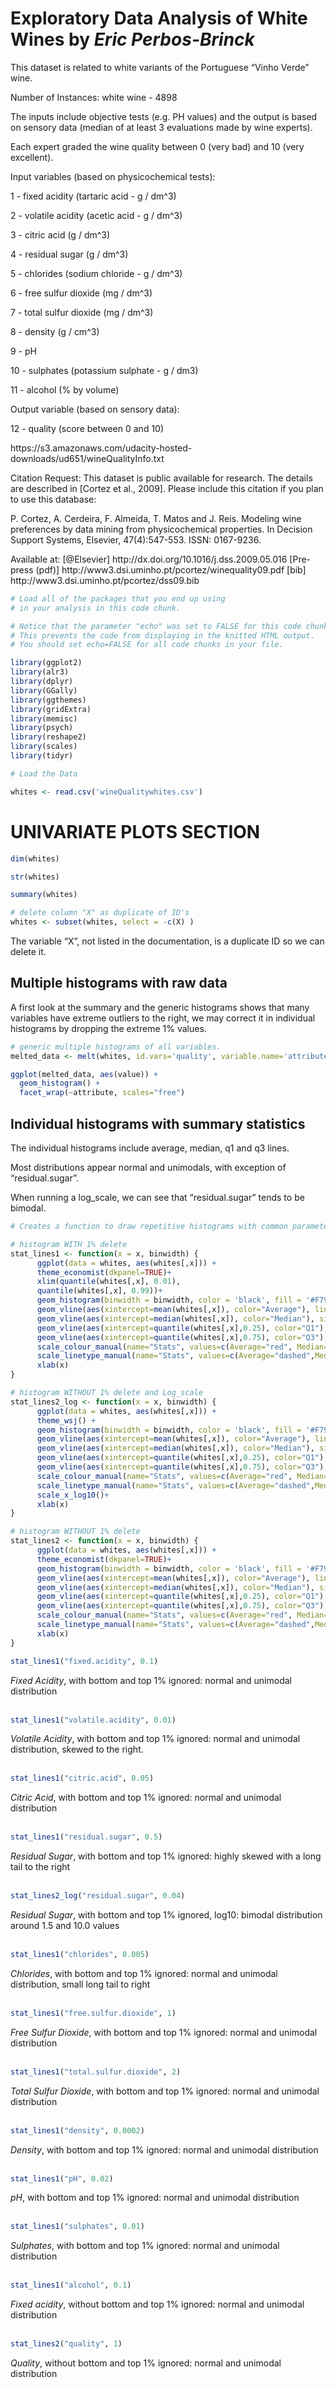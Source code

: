 Exploratory Data Analysis of White Wines by _Eric Perbos-Brinck_ 
========================================================

This dataset is related to white variants of the Portuguese "Vinho Verde" wine.

Number of Instances: white wine - 4898

The inputs include objective tests (e.g. PH values) and the output is based on sensory data
(median of at least 3 evaluations made by wine experts).

Each expert graded the wine quality between 0 (very bad) and 10 (very excellent).

Input variables (based on physicochemical tests):

1 - fixed acidity (tartaric acid - g / dm^3)

2 - volatile acidity (acetic acid - g / dm^3)

3 - citric acid (g / dm^3)

4 - residual sugar (g / dm^3)

5 - chlorides (sodium chloride - g / dm^3)

6 - free sulfur dioxide (mg / dm^3)

7 - total sulfur dioxide (mg / dm^3)

8 - density (g / cm^3)

9 - pH

10 - sulphates (potassium sulphate - g / dm3)

11 - alcohol (% by volume)

Output variable (based on sensory data):

12 - quality (score between 0 and 10)

https://s3.amazonaws.com/udacity-hosted-downloads/ud651/wineQualityInfo.txt

Citation Request:
  This dataset is public available for research. The details are described in [Cortez et al., 2009]. 
  Please include this citation if you plan to use this database:

  P. Cortez, A. Cerdeira, F. Almeida, T. Matos and J. Reis. 
  Modeling wine preferences by data mining from physicochemical properties.
  In Decision Support Systems, Elsevier, 47(4):547-553. ISSN: 0167-9236.

  Available at: [@Elsevier] http://dx.doi.org/10.1016/j.dss.2009.05.016
                [Pre-press (pdf)] http://www3.dsi.uminho.pt/pcortez/winequality09.pdf
                [bib] http://www3.dsi.uminho.pt/pcortez/dss09.bib
                

```{r echo=FALSE, message=FALSE, warning=FALSE, packages}
# Load all of the packages that you end up using
# in your analysis in this code chunk.

# Notice that the parameter "echo" was set to FALSE for this code chunk.
# This prevents the code from displaying in the knitted HTML output.
# You should set echo=FALSE for all code chunks in your file.

library(ggplot2)
library(alr3)
library(dplyr)
library(GGally)
library(ggthemes)
library(gridExtra)
library(memisc)
library(psych)
library(reshape2)
library(scales)
library(tidyr)

```

```{r echo=FALSE, Load_the_Data}
# Load the Data

whites <- read.csv('wineQualitywhites.csv')

```

# UNIVARIATE PLOTS SECTION

```{r echo=FALSE, Summary}

dim(whites)

str(whites)

summary(whites)

# delete column "X" as duplicate of ID's
whites <- subset(whites, select = -c(X) )

```
The variable "X", not listed in the documentation, is a duplicate ID so we can delete it.

## Multiple histograms with raw data

A first look at the summary and the generic histograms shows that many variables have extreme outliers to the right, we may correct it in individual histograms by dropping the extreme 1% values. 
```{r echo=FALSE, message=FALSE, warning=FALSE}
# generic multiple histograms of all variables.
melted_data <- melt(whites, id.vars='quality', variable.name='attribute')

ggplot(melted_data, aes(value)) +
  geom_histogram() +
  facet_wrap(~attribute, scales="free")


```


## Individual histograms with summary statistics

The individual histograms include average, median, q1 and q3 lines.

Most distributions appear normal and unimodals, with exception of "residual.sugar".

When running a log_scale, we can see that "residual.sugar" tends to be bimodal.
```{r echo=FALSE, message=FALSE, warning=FALSE}

# Creates a function to draw repetitive histograms with common parameters, a theme and summary statistics including average, median, q1 and q3 lines.

# histogram WITH 1% delete
stat_lines1 <- function(x = x, binwidth) {
      ggplot(data = whites, aes(whites[,x])) +
      theme_economist(dkpanel=TRUE)+
      xlim(quantile(whites[,x], 0.01),
      quantile(whites[,x], 0.99))+
      geom_histogram(binwidth = binwidth, color = 'black', fill = '#F79420') +
      geom_vline(aes(xintercept=mean(whites[,x]), color="Average"), linetype="dashed", size=1.25, show.legend = TRUE) +
      geom_vline(aes(xintercept=median(whites[,x]), color="Median"), size=1.25) +
      geom_vline(aes(xintercept=quantile(whites[,x],0.25), color="Q1"), linetype="dotted", size=1.2) +
      geom_vline(aes(xintercept=quantile(whites[,x],0.75), color="Q3"), linetype="dotted", size=1.2) +
      scale_colour_manual(name="Stats", values=c(Average="red", Median="blue", Q1="green", Q3="green")) +
      scale_linetype_manual(name="Stats", values=c(Average="dashed",Median="solid")) +
      xlab(x)
} 

# histogram WITHOUT 1% delete and Log_scale
stat_lines2_log <- function(x = x, binwidth) {
      ggplot(data = whites, aes(whites[,x])) +
      theme_wsj() +
      geom_histogram(binwidth = binwidth, color = 'black', fill = '#F79420') +
      geom_vline(aes(xintercept=mean(whites[,x]), color="Average"), linetype="dashed", size=1.25, show.legend = TRUE) +
      geom_vline(aes(xintercept=median(whites[,x]), color="Median"), size=1.25) +
      geom_vline(aes(xintercept=quantile(whites[,x],0.25), color="Q1"), linetype="dotted", size=1.2) +
      geom_vline(aes(xintercept=quantile(whites[,x],0.75), color="Q3"), linetype="dotted", size=1.2) +
      scale_colour_manual(name="Stats", values=c(Average="red", Median="blue", Q1="green", Q3="green")) +
      scale_linetype_manual(name="Stats", values=c(Average="dashed",Median="solid")) +
      scale_x_log10()+
      xlab(x)
}

# histogram WITHOUT 1% delete
stat_lines2 <- function(x = x, binwidth) {
      ggplot(data = whites, aes(whites[,x])) +
      theme_economist(dkpanel=TRUE)+
      geom_histogram(binwidth = binwidth, color = 'black', fill = '#F79420') +
      geom_vline(aes(xintercept=mean(whites[,x]), color="Average"), linetype="dashed", size=1.25, show.legend = TRUE) +
      geom_vline(aes(xintercept=median(whites[,x]), color="Median"), size=1.25) +
      geom_vline(aes(xintercept=quantile(whites[,x],0.25), color="Q1"), linetype="dotted", size=1.2) +
      geom_vline(aes(xintercept=quantile(whites[,x],0.75), color="Q3"), linetype="dotted", size=1.2) +
      scale_colour_manual(name="Stats", values=c(Average="red", Median="blue", Q1="green", Q3="green")) +
      scale_linetype_manual(name="Stats", values=c(Average="dashed",Median="solid")) +
      xlab(x)
} 

```


```{r echo=FALSE, message=FALSE, warning=FALSE}

stat_lines1("fixed.acidity", 0.1)

```

_Fixed Acidity_, with bottom and top 1% ignored: normal and unimodal distribution
<br>
<br>

```{r echo=FALSE, message=FALSE, warning=FALSE}

stat_lines1("volatile.acidity", 0.01)

```

_Volatile Acidity_, with bottom and top 1% ignored: normal and unimodal distribution, skewed to the right.
<br>
<br>

```{r echo=FALSE, message=FALSE, warning=FALSE}

stat_lines1("citric.acid", 0.05)

```

_Citric Acid_, with bottom and top 1% ignored: normal and unimodal distribution
<br>
<br>

```{r echo=FALSE, message=FALSE, warning=FALSE}

stat_lines1("residual.sugar", 0.5)

```

_Residual Sugar_, with bottom and top 1% ignored: highly skewed with a long tail to the right
<br>
<br>

```{r echo=FALSE, message=FALSE, warning=FALSE}

stat_lines2_log("residual.sugar", 0.04)

```

_Residual Sugar_, with bottom and top 1% ignored, log10: bimodal distribution around 1.5 and 10.0 values
<br>
<br>

```{r echo=FALSE, message=FALSE, warning=FALSE}

stat_lines1("chlorides", 0.005)

```

_Chlorides_, with bottom and top 1% ignored: normal and unimodal distribution, small long tail to right
<br>
<br>

```{r echo=FALSE, message=FALSE, warning=FALSE}

stat_lines1("free.sulfur.dioxide", 1)

```

_Free Sulfur Dioxide_, with bottom and top 1% ignored: normal and unimodal distribution
<br>
<br>

```{r echo=FALSE, message=FALSE, warning=FALSE}

stat_lines1("total.sulfur.dioxide", 2)

```

_Total Sulfur Dioxide_, with bottom and top 1% ignored: normal and unimodal distribution
<br>
<br>

```{r echo=FALSE, message=FALSE, warning=FALSE}

stat_lines1("density", 0.0002)

```

_Density_, with bottom and top 1% ignored: normal and unimodal distribution
<br>
<br>

```{r echo=FALSE, message=FALSE, warning=FALSE}

stat_lines1("pH", 0.02)

```

_pH_, with bottom and top 1% ignored: normal and unimodal distribution
<br>
<br>

```{r echo=FALSE, message=FALSE, warning=FALSE}

stat_lines1("sulphates", 0.01)

```

_Sulphates_, with bottom and top 1% ignored: normal and unimodal distribution
<br>
<br>

```{r echo=FALSE, message=FALSE, warning=FALSE}

stat_lines1("alcohol", 0.1)

```

_Fixed acidity_, without bottom and top 1% ignored: normal and unimodal distribution
<br>
<br>

```{r echo=FALSE, message=FALSE, warning=FALSE}

stat_lines2("quality", 1)

```

_Quality_, without bottom and top 1% ignored: normal and unimodal distribution

<br>
<br>
<br>
<br>

# Univariate Analysis

### What is the structure of your dataset?

The original dataset consists of 4898 observations of 13 variables. One variable "X" was a duplicate of each observation ID's and was removed for the analysis.

All variables are numerically measured with the exception of Quality which is a discrete integer from 3 to 9.

### What is/are the main feature(s) of interest in your dataset?

The main feature of interest is the _Quality_ variable, discretly measured by a panel of human experts.


### What other features in the dataset do you think will help support your investigation into your feature(s) of interest?

The other variables are chemical properties measured by hardware in a laboratory environment, they will serve as a framework to investigate potential relations between chemicals and _quality_.

### Did you create any new variables from existing variables in the dataset?

Beside the use of _factor(quality)_, I created a _quality.subset_ variable ('Lowest', 'Average', 'Highest') for later use in the Multivariate Plots Section.

### Of the features you investigated, were there any unusual distributions? Did you perform any operations on the data to tidy, adjust, or change the form of the data? If so, why did you do this?

While looking at the Summary Statistics and the generic Histograms of raw data, I found that most variables suffered from extreme outliers. I chose to remove the bottom and top 1% for individual histograms, while displaying the value of Summary statistics as dotted lines for safeguard.

In the case of _residual.sugar_, I chose to create a second histogram on a _log10_ scale which demonstrated a bimodal distribution.
<br>
<br>
<br>
<br>


# BIVARIATE PLOTS SECTION

```{r echo=FALSE, Bivariate_Plots}


```

We start with a pairs plot, from _psych_ package, with correlations:

```{r echo=FALSE, message=FALSE, warning=FALSE, fig.height=10}

# pairs plot from "psych" package
pairs.panels(whites)

```

Excluding "free vs total.sulfur.dioxides" due to their direct relationship, We can see strong to moderate correlation in:

* density vs residual.sugar 0.84
* density vs alcohol -0.78
* density vs total.sulfur.dioxide 0.53
* alcohol vs total.sulfur.dioxide -0.45
* alcohol vs residual.sugar -0.45
* alcohol vs quality 0.44
* pH vs fixed.acidity -0.43

We are going to represent those via scatter plots.

## Scatter Plots

```{r echo=FALSE, message=FALSE, warning=FALSE}

# Creates a function to draw repetitive scatter plots with common parameters

scatter_plot <- function(x, y) {
    ggplot(whites, aes_q(x = x, y = y))+
    theme_economist(dkpanel=TRUE)+
    geom_point(alpha = 1/5, position = position_jitter(h = 0), size = 2) +
    geom_smooth(method = 'lm')
}
```


```{r echo=FALSE, message=FALSE, warning=FALSE}

scatter_plot(~density, ~residual.sugar)  + 
  coord_cartesian(xlim=c(0.985, 1.01), ylim=c(0.8, 30))

```

Scatter plot: _residual.sugar_ vs _density_
<br>
<br>

```{r echo=FALSE, message=FALSE, warning=FALSE}

scatter_plot(~density, ~alcohol)  + 
  coord_cartesian(xlim=c(0.985, 1.01), ylim=c(8, 14))

```

Scatter plot: _alcohol_ vs _density_
<br>
<br>

```{r echo=FALSE, message=FALSE, warning=FALSE}

scatter_plot(~density, ~total.sulfur.dioxide) +
    coord_cartesian(xlim=c(0.985, 1.01), ylim=c(50, 400))

```

Scatter plot: _total.sulfur.dioxide_ vs _density_
<br>
<br>

```{r echo=FALSE, message=FALSE, warning=FALSE}

scatter_plot(~alcohol, ~total.sulfur.dioxide) +
    coord_cartesian()

```

Scatter plot: _total.sulfur.dioxide_ vs _alcohol_
<br>
<br>

```{r echo=FALSE, message=FALSE, warning=FALSE}

scatter_plot(~alcohol, ~residual.sugar) +
    coord_cartesian(xlim=c(8, 14), ylim=c(0.8,40))

```

Scatter plot: _residual.sugar_ vs _alcohol_
<br>
<br>

```{r echo=FALSE, message=FALSE, warning=FALSE}

scatter_plot(~alcohol, ~quality) +
    coord_cartesian(xlim=c(8, 14), ylim=c(3, 9))

```

Scatter plot: _quality_ vs _alcohol_
<br>
<br>

```{r echo=FALSE, message=FALSE, warning=FALSE}

scatter_plot(~pH, ~fixed.acidity) +
    coord_cartesian(xlim=c(2.7, 3.8 ), ylim=c(4, 12))

```

Scatter plot: _fixed.acidity_ vs _pH_
<br>
<br>

```{r echo=FALSE, message=FALSE, warning=FALSE}

scatter_plot(~density, ~alcohol) +
    coord_cartesian(xlim=c(0.985,1.005), ylim=c(0.8,30))

```

Scatter plot: _alcohol_ vs _density_
<br>
<br>
<br>
<br>

## BOX PLOTS

As _Quality_ is the main feature of interest in the dataset, I chose to dedicate a whole serie of Box Plots to it vs the other variables. Maybe this could reveal some insight.

But in most cases, apart from some diminishing standard deviation as quality rises, little was revealed.

Except in one case: _quality_ vs _alcohol_, which showed that from _Quality=6_ and above, there was a clear increase of _alcohol_ levels.
<br>

```{r echo=FALSE, message=FALSE, warning=FALSE}

# Creates a function to draw repetitive box plots with common parameters

box_plot <- function(y) {
  ggplot(whites, aes_q(x = ~factor(quality), y = y))+
    theme_economist(dkpanel=TRUE)+
    geom_boxplot(aes(fill = quality))
}

```


```{r echo=FALSE, message=FALSE, warning=FALSE}

box_plot(~fixed.acidity)

```

Box plot: _fixed.acidity_ per _quality_ grade
<br>
<br>

```{r echo=FALSE, message=FALSE, warning=FALSE}

box_plot(~volatile.acidity)

```

Box plot: _volatile.acidity_ per _quality_ grade
<br>
<br>

```{r echo=FALSE, message=FALSE, warning=FALSE}

box_plot(~citric.acid)

```

Box plot: _citric.acid_ per _quality_ grade
<br>
<br>

```{r echo=FALSE, message=FALSE, warning=FALSE}

box_plot(~residual.sugar)

```

Box plot: _residual.sugar_ per _quality_ grade
<br>
<br>

```{r echo=FALSE, message=FALSE, warning=FALSE}

box_plot(~chlorides)

```

Box plot: _chlorides_ per _quality_ grade
<br>
<br>

```{r echo=FALSE, message=FALSE, warning=FALSE}

box_plot(~free.sulfur.dioxide)

```

Box plot: _free.sulfur.dioxide_ per _quality_ grade
<br>
<br>

```{r echo=FALSE, message=FALSE, warning=FALSE}

box_plot(~total.sulfur.dioxide)

```

Box plot: _total.sulfur.dioxide_ per _quality_ grade
<br>
<br>

```{r echo=FALSE, message=FALSE, warning=FALSE}

box_plot(~density)

```

Box plot: _density_ per _quality_ grade
<br>
<br>

```{r echo=FALSE, message=FALSE, warning=FALSE}

box_plot(~pH)

```

Box plot: _pH_ per _quality_ grade
<br>
<br>

```{r echo=FALSE, message=FALSE, warning=FALSE}

box_plot(~sulphates)

```

Box plot: _sulphates_ per _quality_ grade
<br>
<br>

```{r echo=FALSE, message=FALSE, warning=FALSE}

box_plot(~alcohol)

```

Box plot: _alcohol_ per _quality_ grade
<br>
<br>
<br>
<br>

# Bivariate Analysis

### Talk about some of the relationships you observed in this part of the investigation. How did the feature(s) of interest vary with other features in the dataset?

The feature of interest, _Quality_, has the strongest variation with the _alcohol_ variable: while lower _quality_ wines seem to share a lower level of alcohol, once quality reach grade 6 and above, there is a significant increase of alcohol means.
The other features showed an evenly distribution between the seven quality grades.

### Did you observe any interesting relationships between the other features (not the main feature(s) of interest)?

The scatter plots visually confirm the correlations, positive and negative, between chemical components as per the pair plots.
For example, there is a strong positive correlation between _density_ and _residual.sugar_ **(+0.84)** while a strong negative one exists between _density_ and _alcohol_ **(-0.78)**.

### What was the strongest relationship you found?

I found the strongest relationship between _density_ and _residual.sugar_ with a correlation **(+0.84)**.
<br>
<br>
<br>

# Multivariate Plots Section

We are going to investigate the Top 3 correlations (> |0.5|) in relation with _Quality_.

* density vs residual.sugar +0.84
* density vs alcohol -0.78
* density vs total.sulfur.dioxide +0.53
<br>

Also for better ergonomics, we will group the _Quality_ grades into 3 categories:

* "Lowest" -> (3, 4)
* "Average" -> (5, 6)
* "Highest" -> (7, 8, 9)


```{r echo=FALSE, Multivariate_Plots}


# Subset the lower and higher qualities for better perspective
whites$quality.subset <- cut(whites$quality, breaks=c(2, 4, 6, 9),
                             labels = c("Lowest", "Average", "Highest"))

ggplot(data = whites, aes(x = density, y = residual.sugar, colour=quality.subset)) +
  geom_point(alpha = 1/3, size=1) +
  theme_economist(dkpanel=TRUE)+
  scale_colour_wsj()+
  coord_cartesian(xlim=c(0.9875, 1.004), ylim=c(0.8, 30)) +
  geom_smooth(method = 'lm')

```

Scatter plot: _residual.sugar_ vs _density_ by **quality**
<br>
<br>

```{r echo=FALSE, message=FALSE, warning=FALSE}

ggplot(data = whites, aes(x = density, y = alcohol, colour=quality.subset)) +
  geom_point(alpha = 1/3, size=1) +
  theme_economist(dkpanel=TRUE)+
  scale_colour_wsj()+
  coord_cartesian(xlim=c(0.9875, 1.004), ylim=c(8, 14)) +
  geom_smooth(method = 'lm')

```

Scatter plot: _density_ vs _alcohol_ by **quality**
<br>
<br>

```{r echo=FALSE, message=FALSE, warning=FALSE}

ggplot(data = whites, aes(x = density, y = total.sulfur.dioxide, colour=quality.subset)) +
  geom_point(alpha = 1/3, size=1) +
  theme_economist(dkpanel=TRUE)+
  scale_colour_wsj()+
  coord_cartesian(xlim=c(0.9875, 1.004), ylim=c(0, 300)) +
  geom_smooth(method = 'lm')

```

Scatter plot: _density_ vs _total.sulfur.dioxide_ by **quality**
<br>
<br>


## Building a linear model
<br>
We investigate the creation of a linear model using the Top 5 correlated variables, added in decreasing order of correlation below. (*comments in the Multivariate Analysis*)
<br>
```{r echo=TRUE, message=FALSE, warning=FALSE}

m1 <- lm(I(quality) ~ I(alcohol), data = whites)
m2 <- update(m1, ~ . + density)
m3 <- update(m2, ~ . + chlorides)
m4 <- update(m3, ~ . + volatile.acidity)
m5 <- update(m4, ~ . + total.sulfur.dioxide)

mtable(m1, m2, m3, m4, m5)

```

# Multivariate Analysis

### Talk about some of the relationships you observed in this part of the investigation. Were there features that strengthened each other in terms of looking at your feature(s) of interest? Were there any interesting or surprising interactions between features?

The _Quality_ subsets, used in scatter plots combined with regression lines, provided a clearer view in two cases:

* _residual.sugar_ vs _density_ by Quality:  Highest quality wines show significantly higher residual values, per same density, than Lower ones. While Average ones sit in between.

* _density_ vs _alcohol_ by Quality: similar distinction but concentrated on lower density values.

There was no such observation in _density_ vs _total.sulfur.dioxide_ by quality, as all three regression lines crossed in the central area of the cloud.


### OPTIONAL: Did you create any models with your dataset? Discuss the strengths and limitations of your model.

We created a linear model using the lm() function, gradually including the most correlated variables in descending order (alcohol > density > chlorides ...) until completion of m5 model.
<br>
Although it showed some interesting factors as it included more predictors, right from the 1st iteration the R-squared value (adjusted or not) hit a 0.2 value.
Thus we felt its potential for prediction was too limited and didn't convey further investigation with a test set.

------

# Final Plots and Summary

### Plot One
```{r echo=FALSE, Plot_One}

box_plot(~alcohol)

```

Box plot: _alcohol_ per _quality_ grade
<br>

### Description One

This plot is the most interesting one as it shows a clear relation between alcohol level and the highest grades of wine quality (7,8,9).


### Plot Two
```{r echo=FALSE, Plot_Two}

ggplot(data = whites, aes(x = density, y = residual.sugar, colour=quality.subset)) +
  geom_point(alpha = 1/3, size=1) +
  theme_economist(dkpanel=TRUE)+
  scale_colour_wsj()+
  coord_cartesian(xlim=c(0.9875, 1.004), ylim=c(0.8, 30)) +
  geom_smooth(method = 'lm')

```

Scatter plot: _residual.sugar_ vs _density_ by **quality**
<br>

### Description Two

This plot positions the three subsets of _Quality_ grades with regards to their combined values of _residual.sugar_ vs _density_ .
With the help of regression lines, we can see that Highest Grades tend to have superior _residual.sugar_ values for identical _density_ than Lowest ones.

### Plot Three
```{r echo=FALSE, Plot_Three}

ggplot(data = whites, aes(x = density, y = alcohol, colour=quality.subset)) +
  geom_point(alpha = 1/3, size=1) +
  theme_economist(dkpanel=TRUE)+
  scale_colour_wsj()+
  coord_cartesian(xlim=c(0.9875, 1.004), ylim=c(8, 14)) +
  geom_smooth(method = 'lm')

```

Scatter plot: _density_ vs _alcohol_ by **quality**
<br>

### Description Three

In accordance with our Plot One (box plot _alcohol_ vs _quality_), this scatter plot confirms that Highest Grades have distinctively superior _alcohol_ levels than Lowest ones at lower density.
But contrary to Plot Two, where both regression lines were parallel, the distinction fades away as _density_ increases; to the point of merging, including with Average Grades, in the vincinity of 1.000 density and 9.0 alcohol.
------

# Reflection

This dataset is related to white variants of the Portuguese "Vinho Verde" wine.
Number of Instances: white wine - 4898
The inputs include objective tests (e.g. PH values) and the output is based on sensory data
(median of at least 3 evaluations made by wine experts).
Each expert graded the wine quality between 0 (very bad) and 10 (very excellent).
<br>

I started by understanding the individual variables in the dataset through histograms with summary statistics. Then I investigated the relations of key variables according to their correlations, while setting a specific part to the Feature of Interest being the subjective grade of _Quality_ by the human experts.
<br>
Which showed a stong relation between Higher Grades (7,8,9) and Alcohol levels (12° and above).
I then tried to conduct Multivariate Analysis around _Quality_ with other influential variables, based on previous correlation computed.
It confirmed some impact on Highest Grades indeed -and Lowest partly- but failed to be fully consistent for Average Grades.
<br>
This reduced scope of efficiency was somehow confirmed when I tried to create a Linear Model to predict _Quality_ with the Top 5 variables: the R-squared value of 0.2 was a show-stopper.
<br>

Based on my own -but limited- experience in oenology, I would suggest including other variables for each wine listed such as type of grape, type of soil and meteorology data during growth and harvest.

